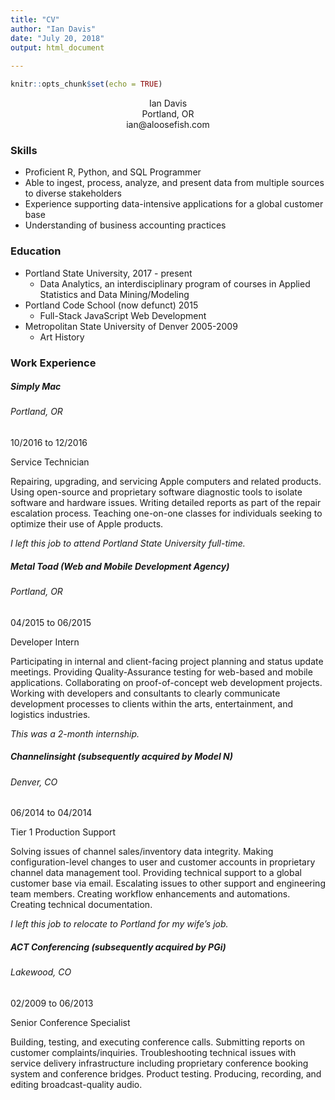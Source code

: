 ```yaml
---
title: "CV"
author: "Ian Davis"
date: "July 20, 2018"
output: html_document
      
---
```


```r
knitr::opts_chunk$set(echo = TRUE)
```

<center>Ian Davis</center>
<center>Portland, OR</center>
<center>ian@aloosefish.com</center>


### Skills

* Proficient R, Python, and SQL Programmer
* Able to ingest, process, analyze, and present data from multiple sources to diverse stakeholders
* Experience supporting data-intensive applications for a global customer base
*	Understanding of business accounting practices


### Education

* Portland State University, 2017 - present
  + Data Analytics, an interdisciplinary program of courses in Applied Statistics and Data Mining/Modeling
* Portland Code School (now defunct) 2015
  + Full-Stack JavaScript Web Development 
* Metropolitan State University of Denver 2005-2009
  + Art History


### Work Experience

##### Simply Mac
###### Portland, OR
10/2016 to 12/2016

Service Technician 

Repairing, upgrading, and servicing Apple computers and related products. Using open-source and proprietary software diagnostic tools to isolate software and hardware issues. Writing detailed reports as part of the repair escalation process. Teaching one-on-one classes for individuals seeking to optimize their use of Apple products.

*I left this job to attend Portland State University full-time.*

##### Metal Toad (Web and Mobile Development Agency)
###### Portland, OR
04/2015 to 06/2015

Developer Intern

Participating in internal and client-facing project planning and status update meetings. Providing Quality-Assurance testing for web-based and mobile applications. Collaborating on proof-of-concept web development projects. Working with developers and consultants to clearly communicate development processes to clients within the arts, entertainment, and logistics industries.

*This was a 2-month internship.*

##### Channelinsight (subsequently acquired by Model N)
###### Denver, CO			   
06/2014 to 04/2014

Tier 1 Production Support 

Solving issues of channel sales/inventory data integrity. Making configuration-level changes to user and customer accounts in proprietary channel data management tool. Providing technical support to a global customer base via email. Escalating issues to other support and engineering team members. Creating workflow enhancements and automations. Creating technical documentation.

*I left this job to relocate to Portland for my wife’s job.*

##### ACT Conferencing (subsequently acquired by PGi)
###### Lakewood, CO                           
02/2009 to 06/2013

Senior Conference Specialist 

Building, testing, and executing conference calls. Submitting reports on customer complaints/inquiries. Troubleshooting technical issues with service delivery infrastructure including proprietary conference booking system and conference bridges. Product testing.  Producing, recording, and editing broadcast-quality audio.


